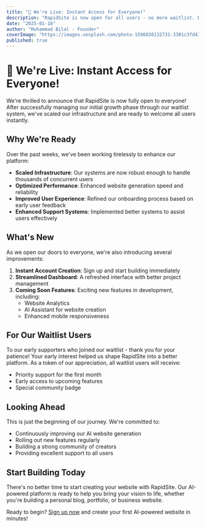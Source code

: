 ```yaml
---
title: "🚀 We're Live: Instant Access for Everyone!"
description: "RapidSite is now open for all users - no more waitlist. Build your AI-powered website instantly."
date: "2025-01-18"
author: "Muhammad Bilal - Founder"
coverImage: "https://images.unsplash.com/photo-1596838132731-3301c3fd4317?q=80&w=2670&auto=format&fit=crop"
published: true
---
```


# 🚀 We're Live: Instant Access for Everyone!

We're thrilled to announce that RapidSite is now fully open to everyone! After successfully managing our initial growth phase through our waitlist system, we've scaled our infrastructure and are ready to welcome all users instantly.

## Why We're Ready

Over the past weeks, we've been working tirelessly to enhance our platform:

- **Scaled Infrastructure**: Our systems are now robust enough to handle thousands of concurrent users
- **Optimized Performance**: Enhanced website generation speed and reliability
- **Improved User Experience**: Refined our onboarding process based on early user feedback
- **Enhanced Support Systems**: Implemented better systems to assist users effectively

## What's New

As we open our doors to everyone, we're also introducing several improvements:

1. **Instant Account Creation**: Sign up and start building immediately
2. **Streamlined Dashboard**: A refreshed interface with better project management
3. **Coming Soon Features**: Exciting new features in development, including:
   - Website Analytics
   - AI Assistant for website creation
   - Enhanced mobile responsiveness

## For Our Waitlist Users

To our early supporters who joined our waitlist - thank you for your patience! Your early interest helped us shape RapidSite into a better platform. As a token of our appreciation, all waitlist users will receive:

- Priority support for the first month
- Early access to upcoming features
- Special community badge

## Looking Ahead

This is just the beginning of our journey. We're committed to:

- Continuously improving our AI website generation
- Rolling out new features regularly
- Building a strong community of creators
- Providing excellent support to all users

## Start Building Today

There's no better time to start creating your website with RapidSite. Our AI-powered platform is ready to help you bring your vision to life, whether you're building a personal blog, portfolio, or business website.

Ready to begin? [Sign up now](/signup) and create your first AI-powered website in minutes!
